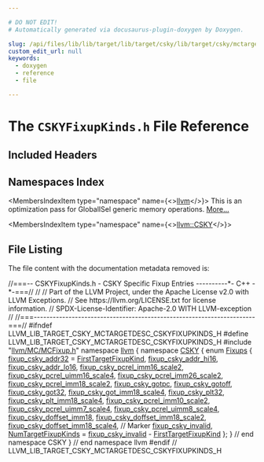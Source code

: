 ```yaml
---

# DO NOT EDIT!
# Automatically generated via docusaurus-plugin-doxygen by Doxygen.

slug: /api/files/lib/lib/target/lib/target/csky/lib/target/csky/mctargetdesc/cskyfixupkinds-h
custom_edit_url: null
keywords:
  - doxygen
  - reference
  - file

---
```





# The `CSKYFixupKinds.h` File Reference

<DoxygenPage pluginConfig={pluginConfig}>



## Included Headers

<IncludesList>
<IncludesListItem
  filePath="llvm/MC/MCFixup.h"
  permalink="/docs/api/files/include/include/llvm/include/llvm/mc/mcfixup-h"
  isLocal="true" />
</IncludesList>

## Namespaces Index

<MembersIndex>

<MembersIndexItem
  type="namespace"
  name={<><a href="/docs/api/namespaces/llvm">llvm</a></>}>
This is an optimization pass for GlobalISel generic memory operations. <a href="/docs/api/namespaces/llvm/#details">More...</a>
</MembersIndexItem>

<MembersIndexItem
  type="namespace"
  name={<><a href="/docs/api/namespaces/llvm/csky">llvm::CSKY</a></>}>
</MembersIndexItem>

</MembersIndex>


## File Listing

The file content with the documentation metadata removed is:

<ProgramListing>

<Link id="l00001" /><CodeLine lineNumber="1"><span class="doxyHighlightComment">//===-- CSKYFixupKinds.h - CSKY Specific Fixup Entries ----------&#42;- C++ -&#42;-===//</span></CodeLine>
<Link id="l00002" /><CodeLine lineNumber="2"><span class="doxyHighlightComment">//</span></CodeLine>
<Link id="l00003" /><CodeLine lineNumber="3"><span class="doxyHighlightComment">// Part of the LLVM Project, under the Apache License v2.0 with LLVM Exceptions.</span></CodeLine>
<Link id="l00004" /><CodeLine lineNumber="4"><span class="doxyHighlightComment">// See https://llvm.org/LICENSE.txt for license information.</span></CodeLine>
<Link id="l00005" /><CodeLine lineNumber="5"><span class="doxyHighlightComment">// SPDX-License-Identifier: Apache-2.0 WITH LLVM-exception</span></CodeLine>
<Link id="l00006" /><CodeLine lineNumber="6"><span class="doxyHighlightComment">//</span></CodeLine>
<Link id="l00007" /><CodeLine lineNumber="7"><span class="doxyHighlightComment">//===----------------------------------------------------------------------===//</span></CodeLine>
<Link id="l00008" /><CodeLine lineNumber="8"></CodeLine>
<Link id="l00009" /><CodeLine lineNumber="9"><span class="doxyHighlightPreprocessor">#ifndef LLVM&#95;LIB&#95;TARGET&#95;CSKY&#95;MCTARGETDESC&#95;CSKYFIXUPKINDS&#95;H</span></CodeLine>
<Link id="l00010" /><CodeLine lineNumber="10"><span class="doxyHighlightPreprocessor">#define LLVM&#95;LIB&#95;TARGET&#95;CSKY&#95;MCTARGETDESC&#95;CSKYFIXUPKINDS&#95;H</span></CodeLine>
<Link id="l00011" /><CodeLine lineNumber="11"></CodeLine>
<Link id="l00012" /><CodeLine lineNumber="12"><span class="doxyHighlightPreprocessor">#include &quot;<a href="/docs/api/files/include/include/llvm/include/llvm/mc/mcfixup-h">llvm/MC/MCFixup.h</a>&quot;</span></CodeLine>
<Link id="l00013" /><CodeLine lineNumber="13"></CodeLine>
<Link id="l00014" /><CodeLine lineNumber="14"><span class="doxyHighlightKeyword">namespace </span><span class="doxyHighlight"><a href="/docs/api/namespaces/llvm">llvm</a> &#123;</span></CodeLine>
<Link id="l00015" /><CodeLine lineNumber="15"><span class="doxyHighlightKeyword">namespace </span><span class="doxyHighlight"><a href="/docs/api/namespaces/llvm/csky">CSKY</a> &#123;</span></CodeLine>
<Link id="l00016" /><CodeLine lineNumber="16" lineLink="/docs/api/namespaces/llvm/csky/#ae6b0dde9ada1e7ffffed2d85168a70a2"><span class="doxyHighlightKeyword">enum</span><span class="doxyHighlight"> <a href="/docs/api/namespaces/llvm/csky/#ae6b0dde9ada1e7ffffed2d85168a70a2">Fixups</a> &#123;</span></CodeLine>
<Link id="l00017" /><CodeLine lineNumber="17" lineLink="/docs/api/namespaces/llvm/csky/#ae6b0dde9ada1e7ffffed2d85168a70a2a6d70355097ca3e247e1aedf88d6288d1"><span class="doxyHighlight">  <a href="/docs/api/namespaces/llvm/csky/#ae6b0dde9ada1e7ffffed2d85168a70a2a6d70355097ca3e247e1aedf88d6288d1">fixup&#95;csky&#95;addr32</a> = <a href="/docs/api/namespaces/llvm/#a84cef097f15848752272d38769011f58a02772a67f2052ae04bb9ef1ff9dc3cf8">FirstTargetFixupKind</a>,</span></CodeLine>
<Link id="l00018" /><CodeLine lineNumber="18"></CodeLine>
<Link id="l00019" /><CodeLine lineNumber="19" lineLink="/docs/api/namespaces/llvm/csky/#ae6b0dde9ada1e7ffffed2d85168a70a2ad1bf76d360185c7b047a69ac3ca47a31"><span class="doxyHighlight">  <a href="/docs/api/namespaces/llvm/csky/#ae6b0dde9ada1e7ffffed2d85168a70a2ad1bf76d360185c7b047a69ac3ca47a31">fixup&#95;csky&#95;addr&#95;hi16</a>,</span></CodeLine>
<Link id="l00020" /><CodeLine lineNumber="20"></CodeLine>
<Link id="l00021" /><CodeLine lineNumber="21" lineLink="/docs/api/namespaces/llvm/csky/#ae6b0dde9ada1e7ffffed2d85168a70a2af2da376d6904e5f37e2f389dc295810d"><span class="doxyHighlight">  <a href="/docs/api/namespaces/llvm/csky/#ae6b0dde9ada1e7ffffed2d85168a70a2af2da376d6904e5f37e2f389dc295810d">fixup&#95;csky&#95;addr&#95;lo16</a>,</span></CodeLine>
<Link id="l00022" /><CodeLine lineNumber="22"></CodeLine>
<Link id="l00023" /><CodeLine lineNumber="23" lineLink="/docs/api/namespaces/llvm/csky/#ae6b0dde9ada1e7ffffed2d85168a70a2a536ed49406b71ec231209116d1459a92"><span class="doxyHighlight">  <a href="/docs/api/namespaces/llvm/csky/#ae6b0dde9ada1e7ffffed2d85168a70a2a536ed49406b71ec231209116d1459a92">fixup&#95;csky&#95;pcrel&#95;imm16&#95;scale2</a>,</span></CodeLine>
<Link id="l00024" /><CodeLine lineNumber="24"></CodeLine>
<Link id="l00025" /><CodeLine lineNumber="25" lineLink="/docs/api/namespaces/llvm/csky/#ae6b0dde9ada1e7ffffed2d85168a70a2a8ebf6cafce7b2282b6db2e6b568518f5"><span class="doxyHighlight">  <a href="/docs/api/namespaces/llvm/csky/#ae6b0dde9ada1e7ffffed2d85168a70a2a8ebf6cafce7b2282b6db2e6b568518f5">fixup&#95;csky&#95;pcrel&#95;uimm16&#95;scale4</a>,</span></CodeLine>
<Link id="l00026" /><CodeLine lineNumber="26"></CodeLine>
<Link id="l00027" /><CodeLine lineNumber="27" lineLink="/docs/api/namespaces/llvm/csky/#ae6b0dde9ada1e7ffffed2d85168a70a2aa11a4036cb9536c4ed8991e3fb2d126c"><span class="doxyHighlight">  <a href="/docs/api/namespaces/llvm/csky/#ae6b0dde9ada1e7ffffed2d85168a70a2aa11a4036cb9536c4ed8991e3fb2d126c">fixup&#95;csky&#95;pcrel&#95;imm26&#95;scale2</a>,</span></CodeLine>
<Link id="l00028" /><CodeLine lineNumber="28"></CodeLine>
<Link id="l00029" /><CodeLine lineNumber="29" lineLink="/docs/api/namespaces/llvm/csky/#ae6b0dde9ada1e7ffffed2d85168a70a2a8548ad738cfd027c7759b8c2e0396c49"><span class="doxyHighlight">  <a href="/docs/api/namespaces/llvm/csky/#ae6b0dde9ada1e7ffffed2d85168a70a2a8548ad738cfd027c7759b8c2e0396c49">fixup&#95;csky&#95;pcrel&#95;imm18&#95;scale2</a>,</span></CodeLine>
<Link id="l00030" /><CodeLine lineNumber="30"></CodeLine>
<Link id="l00031" /><CodeLine lineNumber="31" lineLink="/docs/api/namespaces/llvm/csky/#ae6b0dde9ada1e7ffffed2d85168a70a2a40093f3fe6bca907433c06cb5256cd15"><span class="doxyHighlight">  <a href="/docs/api/namespaces/llvm/csky/#ae6b0dde9ada1e7ffffed2d85168a70a2a40093f3fe6bca907433c06cb5256cd15">fixup&#95;csky&#95;gotpc</a>,</span></CodeLine>
<Link id="l00032" /><CodeLine lineNumber="32"></CodeLine>
<Link id="l00033" /><CodeLine lineNumber="33" lineLink="/docs/api/namespaces/llvm/csky/#ae6b0dde9ada1e7ffffed2d85168a70a2a7189eb87f08082cd8e53fef4f48b83f1"><span class="doxyHighlight">  <a href="/docs/api/namespaces/llvm/csky/#ae6b0dde9ada1e7ffffed2d85168a70a2a7189eb87f08082cd8e53fef4f48b83f1">fixup&#95;csky&#95;gotoff</a>,</span></CodeLine>
<Link id="l00034" /><CodeLine lineNumber="34"></CodeLine>
<Link id="l00035" /><CodeLine lineNumber="35" lineLink="/docs/api/namespaces/llvm/csky/#ae6b0dde9ada1e7ffffed2d85168a70a2a5caa470fa9668e45540e67044ff14315"><span class="doxyHighlight">  <a href="/docs/api/namespaces/llvm/csky/#ae6b0dde9ada1e7ffffed2d85168a70a2a5caa470fa9668e45540e67044ff14315">fixup&#95;csky&#95;got32</a>,</span></CodeLine>
<Link id="l00036" /><CodeLine lineNumber="36"></CodeLine>
<Link id="l00037" /><CodeLine lineNumber="37" lineLink="/docs/api/namespaces/llvm/csky/#ae6b0dde9ada1e7ffffed2d85168a70a2ac16105e6ed5d02c6d9664e008c649525"><span class="doxyHighlight">  <a href="/docs/api/namespaces/llvm/csky/#ae6b0dde9ada1e7ffffed2d85168a70a2ac16105e6ed5d02c6d9664e008c649525">fixup&#95;csky&#95;got&#95;imm18&#95;scale4</a>,</span></CodeLine>
<Link id="l00038" /><CodeLine lineNumber="38"></CodeLine>
<Link id="l00039" /><CodeLine lineNumber="39" lineLink="/docs/api/namespaces/llvm/csky/#ae6b0dde9ada1e7ffffed2d85168a70a2aa6060b29f15a989d994dd28029d887b7"><span class="doxyHighlight">  <a href="/docs/api/namespaces/llvm/csky/#ae6b0dde9ada1e7ffffed2d85168a70a2aa6060b29f15a989d994dd28029d887b7">fixup&#95;csky&#95;plt32</a>,</span></CodeLine>
<Link id="l00040" /><CodeLine lineNumber="40"></CodeLine>
<Link id="l00041" /><CodeLine lineNumber="41" lineLink="/docs/api/namespaces/llvm/csky/#ae6b0dde9ada1e7ffffed2d85168a70a2aa0247adcbb9af641dc8871d528adc437"><span class="doxyHighlight">  <a href="/docs/api/namespaces/llvm/csky/#ae6b0dde9ada1e7ffffed2d85168a70a2aa0247adcbb9af641dc8871d528adc437">fixup&#95;csky&#95;plt&#95;imm18&#95;scale4</a>,</span></CodeLine>
<Link id="l00042" /><CodeLine lineNumber="42"></CodeLine>
<Link id="l00043" /><CodeLine lineNumber="43" lineLink="/docs/api/namespaces/llvm/csky/#ae6b0dde9ada1e7ffffed2d85168a70a2a36c5d2cff2efb3e83227a9dca61accc1"><span class="doxyHighlight">  <a href="/docs/api/namespaces/llvm/csky/#ae6b0dde9ada1e7ffffed2d85168a70a2a36c5d2cff2efb3e83227a9dca61accc1">fixup&#95;csky&#95;pcrel&#95;imm10&#95;scale2</a>,</span></CodeLine>
<Link id="l00044" /><CodeLine lineNumber="44"></CodeLine>
<Link id="l00045" /><CodeLine lineNumber="45" lineLink="/docs/api/namespaces/llvm/csky/#ae6b0dde9ada1e7ffffed2d85168a70a2a4c2d802607ee153939c71f832414931c"><span class="doxyHighlight">  <a href="/docs/api/namespaces/llvm/csky/#ae6b0dde9ada1e7ffffed2d85168a70a2a4c2d802607ee153939c71f832414931c">fixup&#95;csky&#95;pcrel&#95;uimm7&#95;scale4</a>,</span></CodeLine>
<Link id="l00046" /><CodeLine lineNumber="46"></CodeLine>
<Link id="l00047" /><CodeLine lineNumber="47" lineLink="/docs/api/namespaces/llvm/csky/#ae6b0dde9ada1e7ffffed2d85168a70a2ac3502715f5dd21573ae7085cdb2a7c3e"><span class="doxyHighlight">  <a href="/docs/api/namespaces/llvm/csky/#ae6b0dde9ada1e7ffffed2d85168a70a2ac3502715f5dd21573ae7085cdb2a7c3e">fixup&#95;csky&#95;pcrel&#95;uimm8&#95;scale4</a>,</span></CodeLine>
<Link id="l00048" /><CodeLine lineNumber="48"></CodeLine>
<Link id="l00049" /><CodeLine lineNumber="49" lineLink="/docs/api/namespaces/llvm/csky/#ae6b0dde9ada1e7ffffed2d85168a70a2afdb8ccea389463c5c685e028b9f94726"><span class="doxyHighlight">  <a href="/docs/api/namespaces/llvm/csky/#ae6b0dde9ada1e7ffffed2d85168a70a2afdb8ccea389463c5c685e028b9f94726">fixup&#95;csky&#95;doffset&#95;imm18</a>,</span></CodeLine>
<Link id="l00050" /><CodeLine lineNumber="50"></CodeLine>
<Link id="l00051" /><CodeLine lineNumber="51" lineLink="/docs/api/namespaces/llvm/csky/#ae6b0dde9ada1e7ffffed2d85168a70a2a5302f6fa84a724caf5ad8cdf6569d8c7"><span class="doxyHighlight">  <a href="/docs/api/namespaces/llvm/csky/#ae6b0dde9ada1e7ffffed2d85168a70a2a5302f6fa84a724caf5ad8cdf6569d8c7">fixup&#95;csky&#95;doffset&#95;imm18&#95;scale2</a>,</span></CodeLine>
<Link id="l00052" /><CodeLine lineNumber="52"></CodeLine>
<Link id="l00053" /><CodeLine lineNumber="53" lineLink="/docs/api/namespaces/llvm/csky/#ae6b0dde9ada1e7ffffed2d85168a70a2a854b6d429bc64a8468194537a6f06e5f"><span class="doxyHighlight">  <a href="/docs/api/namespaces/llvm/csky/#ae6b0dde9ada1e7ffffed2d85168a70a2a854b6d429bc64a8468194537a6f06e5f">fixup&#95;csky&#95;doffset&#95;imm18&#95;scale4</a>,</span></CodeLine>
<Link id="l00054" /><CodeLine lineNumber="54"><span class="doxyHighlight">  </span><span class="doxyHighlightComment">// Marker</span></CodeLine>
<Link id="l00055" /><CodeLine lineNumber="55" lineLink="/docs/api/namespaces/llvm/csky/#ae6b0dde9ada1e7ffffed2d85168a70a2a29a3f1a9076c25a6cca672850c7dc8fe"><span class="doxyHighlight">  <a href="/docs/api/namespaces/llvm/csky/#ae6b0dde9ada1e7ffffed2d85168a70a2a29a3f1a9076c25a6cca672850c7dc8fe">fixup&#95;csky&#95;invalid</a>,</span></CodeLine>
<Link id="l00056" /><CodeLine lineNumber="56" lineLink="/docs/api/namespaces/llvm/csky/#ae6b0dde9ada1e7ffffed2d85168a70a2a3fc5992d99d9696f12829ca9d7531a87"><span class="doxyHighlight">  <a href="/docs/api/namespaces/llvm/csky/#ae6b0dde9ada1e7ffffed2d85168a70a2a3fc5992d99d9696f12829ca9d7531a87">NumTargetFixupKinds</a> = <a href="/docs/api/namespaces/llvm/csky/#ae6b0dde9ada1e7ffffed2d85168a70a2a29a3f1a9076c25a6cca672850c7dc8fe">fixup&#95;csky&#95;invalid</a> - <a href="/docs/api/namespaces/llvm/#a84cef097f15848752272d38769011f58a02772a67f2052ae04bb9ef1ff9dc3cf8">FirstTargetFixupKind</a></span></CodeLine>
<Link id="l00057" /><CodeLine lineNumber="57"><span class="doxyHighlight">&#125;;</span></CodeLine>
<Link id="l00058" /><CodeLine lineNumber="58"><span class="doxyHighlight">&#125; </span><span class="doxyHighlightComment">// end namespace CSKY</span></CodeLine>
<Link id="l00059" /><CodeLine lineNumber="59"><span class="doxyHighlight">&#125; </span><span class="doxyHighlightComment">// end namespace llvm</span></CodeLine>
<Link id="l00060" /><CodeLine lineNumber="60"></CodeLine>
<Link id="l00061" /><CodeLine lineNumber="61"><span class="doxyHighlightPreprocessor">#endif </span><span class="doxyHighlightComment">// LLVM&#95;LIB&#95;TARGET&#95;CSKY&#95;MCTARGETDESC&#95;CSKYFIXUPKINDS&#95;H</span></CodeLine>

</ProgramListing>


</DoxygenPage>
